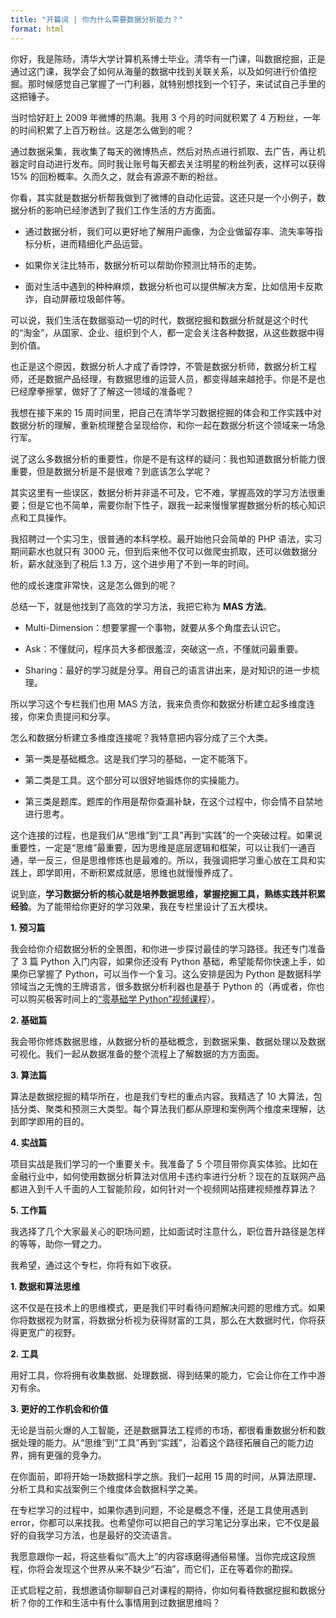 ```yaml
---
title: "开篇词 | 你为什么需要数据分析能力？"
format: html
---
```


你好，我是陈旸，清华大学计算机系博士毕业。清华有一门课，叫数据挖掘，正是通过这门课，我学会了如何从海量的数据中找到关联关系，以及如何进行价值挖掘。那时候感觉自己掌握了一门利器，就特别想找到一个钉子，来试试自己手里的这把锤子。

当时恰好赶上 2009 年微博的热潮。我用 3 个月的时间就积累了 4 万粉丝，一年的时间积累了上百万粉丝。这是怎么做到的呢？

通过数据采集，我收集了每天的微博热点，然后对热点进行抓取、去广告，再让机器定时自动进行发布。同时我让账号每天都去关注明星的粉丝列表，这样可以获得 15% 的回粉概率。久而久之，就会有源源不断的粉丝。

你看，其实就是数据分析帮我做到了微博的自动化运营。这还只是一个小例子，数据分析的影响已经渗透到了我们工作生活的方方面面。

-   通过数据分析，我们可以更好地了解用户画像，为企业做留存率、流失率等指标分析，进而精细化产品运营。

-   如果你关注比特币，数据分析可以帮助你预测比特币的走势。

-   面对生活中遇到的种种麻烦，数据分析也可以提供解决方案，比如信用卡反欺诈，自动屏蔽垃圾邮件等。

可以说，我们生活在数据驱动一切的时代，数据挖掘和数据分析就是这个时代的“淘金”，从国家、企业、组织到个人，都一定会关注各种数据，从这些数据中得到价值。

也正是这个原因，数据分析人才成了香饽饽，不管是数据分析师，数据分析工程师，还是数据产品经理，有数据思维的运营人员，都变得越来越抢手。你是不是也已经摩拳擦掌，做好了了解这一领域的准备呢？

我想在接下来的 15 周时间里，把自己在清华学习数据挖掘的体会和工作实践中对数据分析的理解，重新梳理整合呈现给你，和你一起在数据分析这个领域来一场急行军。

说了这么多数据分析的重要性，你是不是有这样的疑问：我也知道数据分析能力很重要，但是数据分析是不是很难？到底该怎么学呢？

其实这里有一些误区，数据分析并非遥不可及，它不难，掌握高效的学习方法很重要；但是它也不简单，需要你耐下性子，跟我一起来慢慢掌握数据分析的核心知识点和工具操作。

我招聘过一个实习生，很普通的本科学校。最开始他只会简单的 PHP 语法，实习期间薪水也就只有 3000 元，但到后来他不仅可以做爬虫抓取，还可以做数据分析，薪水就涨到了税后 1.3 万，这个进步用了不到一年的时间。

他的成长速度非常快，这是怎么做到的呢？

总结一下，就是他找到了高效的学习方法，我把它称为 **MAS 方法**。

-   Multi-Dimension：想要掌握一个事物，就要从多个角度去认识它。

-   Ask：不懂就问，程序员大多都很羞涩，突破这一点，不懂就问最重要。

-   Sharing：最好的学习就是分享。用自己的语言讲出来，是对知识的进一步梳理。

所以学习这个专栏我们也用 MAS 方法，我来负责你和数据分析建立起多维度连接，你来负责提问和分享。

怎么和数据分析建立多维度连接呢？我特意把内容分成了三个大类。

-   第一类是基础概念。这是我们学习的基础，一定不能落下。

-   第二类是工具。这个部分可以很好地锻炼你的实操能力。

-   第三类是题库。题库的作用是帮你查漏补缺，在这个过程中，你会情不自禁地进行思考。

这个连接的过程，也是我们从“思维”到“工具”再到“实践”的一个突破过程。如果说重要性，一定是“思维”最重要，因为思维是底层逻辑和框架，可以让我们一通百通，举一反三，但是思维修炼也是最难的。所以，我强调把学习重心放在工具和实践上，即学即用，不断积累成就感，思维也就慢慢养成了。

说到底，**学习数据分析的核心就是培养数据思维，掌握挖掘工具，熟练实践并积累经验**。为了能带给你更好的学习效果，我在专栏里设计了五大模块。

**1. 预习篇**

我会给你介绍数据分析的全景图，和你进一步探讨最佳的学习路径。我还专门准备了 3 篇 Python 入门内容，如果你还没有 Python 基础，希望能帮你快速上手，如果你已掌握了 Python，可以当作一个复习。这么安排是因为 Python 是数据科学领域当之无愧的王牌语言，很多数据分析利器也是基于 Python 的（再或者，你也可以购买极客时间上的[“零基础学 Python”视频课程](https://time.geekbang.org/course/intro/98?utm_term=zeus2BYQQ&utm_source=app&utm_medium=article&utm_content=shujufenxi)）。

**2. 基础篇**

我会带你修炼数据思维，从数据分析的基础概念，到数据采集、数据处理以及数据可视化。我们一起从数据准备的整个流程上了解数据的方方面面。

**3. 算法篇**

算法是数据挖掘的精华所在，也是我们专栏的重点内容。我精选了 10 大算法，包括分类、聚类和预测三大类型。每个算法我们都从原理和案例两个维度来理解，达到即学即用的目的。

**4. 实战篇**

项目实战是我们学习的一个重要关卡。我准备了 5 个项目带你真实体验。比如在金融行业中，如何使用数据分析算法对信用卡违约率进行分析？现在的互联网产品都进入到千人千面的人工智能阶段，如何针对一个视频网站搭建视频推荐算法？

**5. 工作篇**

我选择了几个大家最关心的职场问题，比如面试时注意什么，职位晋升路径是怎样的等等，助你一臂之力。

我希望，通过这个专栏，你将有如下收获。

**1. 数据和算法思维**

这不仅是在技术上的思维模式，更是我们平时看待问题解决问题的思维方式。如果你将数据视为财富，将数据分析视为获得财富的工具，那么在大数据时代，你将获得更宽广的视野。

**2. 工具**

用好工具，你将拥有收集数据、处理数据、得到结果的能力，它会让你在工作中游刃有余。

**3. 更好的工作机会和价值**

无论是当前火爆的人工智能，还是数据算法工程师的市场，都很看重数据分析和数据处理的能力。从“思维”到“工具”再到“实践”，沿着这个路径拓展自己的能力边界，拥有更强的竞争力。

在你面前，即将开始一场数据科学之旅。我们一起用 15 周的时间，从算法原理、分析工具和实战案例三个维度体会数据科学之美。

在专栏学习的过程中，如果你遇到问题，不论是概念不懂，还是工具使用遇到 error，你都可以来找我。也希望你可以把自己的学习笔记分享出来，它不仅是最好的自我学习方法，也是最好的交流语言。

我愿意跟你一起，将这些看似“高大上”的内容琢磨得通俗易懂。当你完成这段旅程，你将会发现这个世界从来不缺少“石油”，而它们，正在等着你的勘探。

正式启程之前，我想邀请你聊聊自己对课程的期待，你如何看待数据挖掘和数据分析？你的工作和生活中有什么事情用到过数据思维吗？
